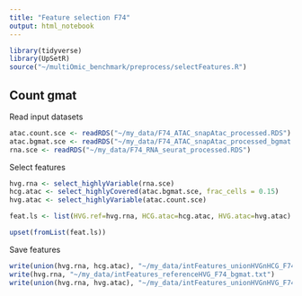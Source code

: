 ```yaml
---
title: "Feature selection F74"
output: html_notebook
---
```


```r
library(tidyverse)
library(UpSetR)
source("~/multiOmic_benchmark/preprocess/selectFeatures.R")
```

## Count gmat
Read input datasets
```r
atac.count.sce <- readRDS("~/my_data/F74_ATAC_snapAtac_processed.RDS")
atac.bgmat.sce <- readRDS("~/my_data/F74_ATAC_snapAtac_processed_bgmat.RDS")
rna.sce <- readRDS("~/my_data/F74_RNA_seurat_processed.RDS")
```

Select features
```r
hvg.rna <- select_highlyVariable(rna.sce)
hcg.atac <- select_highlyCovered(atac.bgmat.sce, frac_cells = 0.15)
hvg.atac <- select_highlyVariable(atac.count.sce)

feat.ls <- list(HVG.ref=hvg.rna, HCG.atac=hcg.atac, HVG.atac=hvg.atac)

upset(fromList(feat.ls))
```

Save features
```r
write(union(hvg.rna, hcg.atac), "~/my_data/intFeatures_unionHVGnHCG_F74_bgmat.txt")
write(hvg.rna, "~/my_data/intFeatures_referenceHVG_F74_bgmat.txt")
write(union(hvg.rna, hvg.atac), "~/my_data/intFeatures_unionHVGnHVG_F74_gmat.txt")
```

